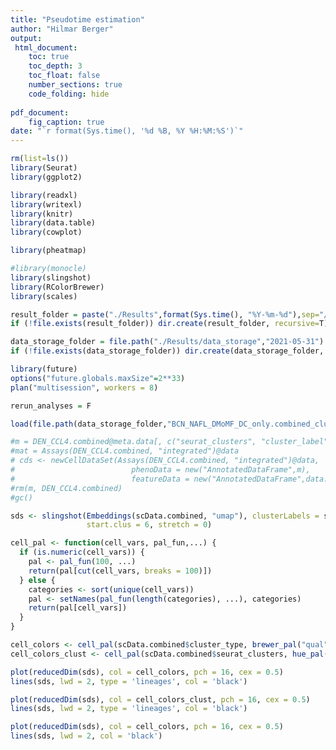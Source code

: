 ---
title: "Pseudotime estimation"
author: "Hilmar Berger"
output: 
 html_document:
    toc: true
    toc_depth: 3
    toc_float: false
    number_sections: true
    code_folding: hide
    
pdf_document:
    fig_caption: true
date: "`r format(Sys.time(), '%d %B, %Y %H:%M:%S')`"
---


```{r, message=FALSE}
rm(list=ls())
library(Seurat)
library(ggplot2)

library(readxl)
library(writexl)
library(knitr)
library(data.table)
library(cowplot)

library(pheatmap)

#library(monocle)
library(slingshot)
library(RColorBrewer)
library(scales)

result_folder = paste("./Results",format(Sys.time(), "%Y-%m-%d"),sep="/")
if (!file.exists(result_folder)) dir.create(result_folder, recursive=T)

data_storage_folder = file.path("./Results/data_storage","2021-05-31")
if (!file.exists(data_storage_folder)) dir.create(data_storage_folder, recursive=T)

library(future)
options("future.globals.maxSize"=2**33)
plan("multisession", workers = 8)

rerun_analyses = F
```

```{r}
load(file.path(data_storage_folder,"BCN_NAFL_DMoMF_DC_only.combined_cluster_annotated.RData"))
```

```{r}
#m = DEN_CCL4.combined@meta.data[, c("seurat_clusters", "cluster_label","group_label")]
#mat = Assays(DEN_CCL4.combined, "integrated")@data
# cds <- newCellDataSet(Assays(DEN_CCL4.combined, "integrated")@data,
#                          phenoData = new("AnnotatedDataFrame",m),
#                          featureData = new("AnnotatedDataFrame",data.frame(gene_short_name = rownames(DEN_CCL4.combined@assays$integrated), row.names = rownames(DEN_CCL4.combined@assays$integrated))  ) )
#rm(m, DEN_CCL4.combined)
#gc()

```

<!-- ```{r, warning=FALSE} -->
<!-- cds <- estimateSizeFactors(cds) -->
<!-- gc() -->
<!-- cds <- reduceDimension(cds, max_components = 25) -->
<!-- gc() -->
<!-- cds <- orderCells(cds) -->
<!-- gc() -->
<!-- cds <- orderCells(cds, root_state = 5) -->
<!-- plot_cell_trajectory(cds) -->
<!-- ``` -->

```{r}
sds <- slingshot(Embeddings(scData.combined, "umap"), clusterLabels = scData.combined$seurat_clusters, 
                 start.clus = 6, stretch = 0)
```


```{r}
cell_pal <- function(cell_vars, pal_fun,...) {
  if (is.numeric(cell_vars)) {
    pal <- pal_fun(100, ...)
    return(pal[cut(cell_vars, breaks = 100)])
  } else {
    categories <- sort(unique(cell_vars))
    pal <- setNames(pal_fun(length(categories), ...), categories)
    return(pal[cell_vars])
  }
}
```

```{r}
cell_colors <- cell_pal(scData.combined$cluster_type, brewer_pal("qual", "Set3"))
cell_colors_clust <- cell_pal(scData.combined$seurat_clusters, hue_pal())
```

```{r}
plot(reducedDim(sds), col = cell_colors, pch = 16, cex = 0.5)
lines(sds, lwd = 2, type = 'lineages', col = 'black')
```

```{r, fig.width=10,fig.height=8}
plot(reducedDim(sds), col = cell_colors_clust, pch = 16, cex = 0.5)
lines(sds, lwd = 2, type = 'lineages', col = 'black')
```

```{r}
plot(reducedDim(sds), col = cell_colors, pch = 16, cex = 0.5)
lines(sds, lwd = 2, col = 'black')
```


<!-- # Temporally dynamic genes -->

<!-- ```{r} -->
<!-- library(tradeSeq) -->
<!-- # library(SingleCellExperiment) -->

<!-- # sce = SingleCellExperiment(assays=List(counts = scData.combined@assays$RNA@counts, norm=scData.combined@assays$RNA@data), reducedDims = List(UMAP=Embeddings(scData.combined,"umap"))) -->
<!-- # colData(sce)$GMM <- scData.combined$seurat_clusters -->
<!-- #  -->
<!-- # sce = slingshot(sce, clusterLabels="GMM", reducedDim="UMAP") -->

<!-- # fit negative binomial GAM -->


<!-- library(BiocParallel) -->
<!-- bp_param = SnowParam(workers=10) -->


<!-- set.seed(5) -->
<!-- icMat <- evaluateK(counts = scData.combined@assays$RNA@counts, sds = sds, k = 3:10, nGenes=200, verbose=T) -->

<!-- sce <- fitGAM(counts=scData.combined@assays$RNA@counts, sds = sds, BPPARAM=bp_param) -->

<!-- # test for dynamic expression -->
<!-- ATres <- associationTest(sds) -->
<!-- ``` -->

<!-- ```{r} -->
<!-- topgenes <- rownames(ATres[order(ATres$pvalue), ])[1:250] -->
<!-- pst.ord <- order(sce$slingPseudotime_1, na.last = NA) -->
<!-- heatdata <- assays(sce)$counts[topgenes, pst.ord] -->
<!-- heatclus <- sce$GMM[pst.ord] -->

<!-- heatmap(log1p(heatdata), Colv = NA, -->
<!--         ColSideColors = brewer.pal(9,"Set1")[heatclus]) -->
<!-- ``` -->

